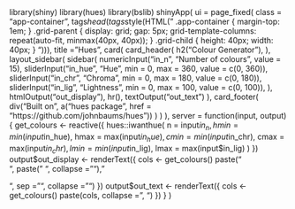 library(shiny)
library(hues)
library(bslib)
shinyApp(
    ui = page_fixed(
      class = "app-container",
      tags$head(tags$style(HTML("
      .app-container {
          margin-top: 1em;
      }
      .grid-parent {
          display: grid;
          gap: 5px;
          grid-template-columns: repeat(auto-fit, minmax(40px, 40px));
      }
      .grid-child {
          height: 40px;
          width: 40px;
      }
    "))),
        title = "Hues",
        card(
            card_header(
                h2("Colour Generator"),
            ),
            layout_sidebar(
                sidebar(
                    numericInput("in_n", "Number of colours", value = 15),
                    sliderInput("in_hue", "Hue", min = 0, max = 360, value = c(0, 360)),
                    sliderInput("in_chr", "Chroma", min = 0, max = 180, value = c(0, 180)),
                    sliderInput("in_lig", "Lightness", min = 0, max = 100, value = c(0, 100)),
                ),
                htmlOutput("out_display"),
                hr(),
                textOutput("out_text")
            ),
            card_footer(
                div("Built on ", a("hues package", href = "https://github.com/johnbaums/hues"))
            )
        )
    ),
    server = function(input, output) {
        get_colours <- reactive({
            hues::iwanthue(
                n = input$in_n,
                hmin = min(input$in_hue),
                hmax = max(input$in_hue),
                cmin = min(input$in_chr),
                cmax = max(input$in_chr),
                lmin = min(input$in_lig),
                lmax = max(input$in_lig)
            )
        })
        output$out_display <- renderText({
            cols <- get_colours()
            paste("<div class='grid-parent'>", paste("<span class='grid-child' style='background-color:", cols, ";'>  </span>", collapse = ""), "</div>", sep = "", collapse = "")
        })
        output$out_text <- renderText({
            cols <- get_colours()
            paste(cols, collapse = ", ")
        })
    }
)
